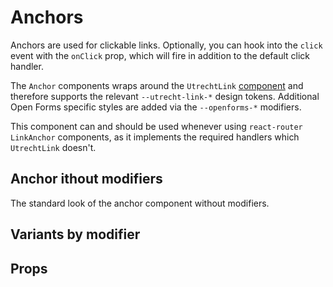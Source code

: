 

<Meta of={AnchorStories} />

# Anchors

Anchors are used for clickable links. Optionally, you can hook into the `click` event with the
`onClick` prop, which will fire in addition to the default click handler.

The `Anchor` components wraps around the `UtrechtLink`
[component](https://nl-design-system.github.io/utrecht/storybook/?path=/docs/css-link-readme--page)
and therefore supports the relevant `--utrecht-link-*` design tokens. Additional Open Forms specific
styles are added via the `--openforms-*` modifiers.

This component can and should be used whenever using `react-router` `LinkAnchor` components, as it
implements the required handlers which `UtrechtLink` doesn't.

## Anchor ithout modifiers

The standard look of the anchor component without modifiers.

<Canvas of={AnchorStories.Default} />

## Variants by modifier

<Canvas>
  <Story of={AnchorStories.Hover} />
  <Story of={AnchorStories.Active} />
  <Story of={AnchorStories.Muted} />
  <Story of={AnchorStories.Indent} />
  <Story of={AnchorStories.Inherit} />
</Canvas>

## Props

<ArgTypes of={AnchorStories} />
